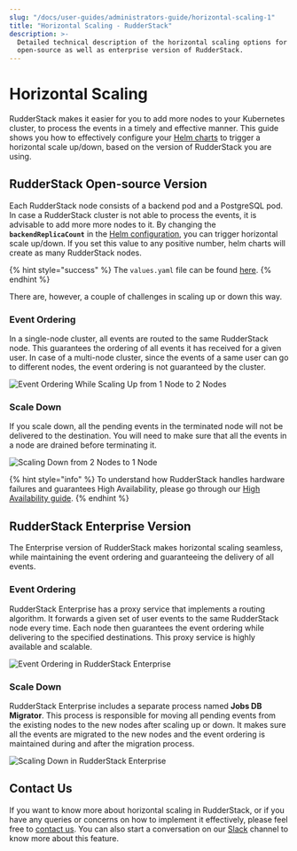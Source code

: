 ```yaml
---
slug: "/docs/user-guides/administrators-guide/horizontal-scaling-1"
title: "Horizontal Scaling - RudderStack"
description: >-
  Detailed technical description of the horizontal scaling options for the
  open-source as well as enterprise version of RudderStack.
---
```


# Horizontal Scaling

RudderStack makes it easier for you to add more nodes to your Kubernetes cluster, to process the events in a timely and effective manner. This guide shows you how to effectively configure your [Helm charts](https://github.com/rudderlabs/rudderstack-helm) to trigger a horizontal scale up/down, based on the version of RudderStack you are using.

## RudderStack Open-source Version

Each RudderStack node consists of a backend pod and a PostgreSQL pod. In case a RudderStack cluster is not able to process the events, it is advisable to add more more nodes to it. By changing the **`backendReplicaCount`** in the [Helm configuration](https://github.com/rudderlabs/rudderstack-helm/blob/master/values.yaml), you can trigger horizontal scale up/down. If you set this value to any positive number, helm charts will create as many RudderStack nodes.

{% hint style="success" %}
The `values.yaml` file can be found [here](https://github.com/rudderlabs/rudderstack-helm/blob/master/values.yaml).
{% endhint %}

There are, however, a couple of challenges in scaling up or down this way.

### Event Ordering

In a single-node cluster, all events are routed to the same RudderStack node. This guarantees the ordering of all events it has received for a given user. In case of a multi-node cluster, since the events of a same user can go to different nodes, the event ordering is not guaranteed by the cluster.

![Event Ordering While Scaling Up from 1 Node to 2 Nodes](../../.gitbook/assets/image%20%2817%29.png)

### Scale Down

If you scale down, all the pending events in the terminated node will not be delivered to the destination. You will need to make sure that all the events in a node are drained before terminating it.

![Scaling Down from 2 Nodes to 1 Node](../../.gitbook/assets/image%20%2865%29.png)

{% hint style="info" %}
To understand how RudderStack handles hardware failures and guarantees High Availability, please go through our [High Availability guide](https://docs.rudderstack.com/administrators-guide/high-availability).
{% endhint %}

## RudderStack Enterprise Version

The Enterprise version of RudderStack makes horizontal scaling seamless, while maintaining the event ordering and guaranteeing the delivery of all events.

### Event Ordering

RudderStack Enterprise has a proxy service that implements a routing algorithm. It forwards a given set of user events to the same RudderStack node every time. Each node then guarantees the event ordering while delivering to the specified destinations. This proxy service is highly available and scalable.

![Event Ordering in RudderStack Enterprise](../../.gitbook/assets/image%20%2827%29.png)

### Scale Down

RudderStack Enterprise includes a separate process named **Jobs DB Migrator**. This process is responsible for moving all pending events from the existing nodes to the new nodes after scaling up or down. It makes sure all the events are migrated to the new nodes and the event ordering is maintained during and after the migration process.

![Scaling Down in RudderStack Enterprise](../../.gitbook/assets/image%20%2855%29.png)

## Contact Us

If you want to know more about horizontal scaling in RudderStack, or if you have any queries or concerns on how to implement it effectively, please feel free to [contact us](mailto:%20docs@rudderstack.com). You can also start a conversation on our [Slack](https://resources.rudderstack.com/join-rudderstack-slack) channel to know more about this feature.
